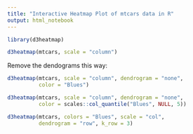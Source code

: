 ---
title: "Interactive Heatmap Plot of mtcars data in R"
output: html_notebook
---



```{r}
library(d3heatmap)

d3heatmap(mtcars, scale = "column")
```



Remove the dendograms this way:
```{r}
d3heatmap(mtcars, scale = "column", dendrogram = "none",
          color = "Blues")
```




```{r}
d3heatmap(mtcars, scale = "column", dendrogram = "none",
          color = scales::col_quantile("Blues", NULL, 5))
```




```{r}

d3heatmap(mtcars, colors = "Blues", scale = "col",
          dendrogram = "row", k_row = 3)
```

